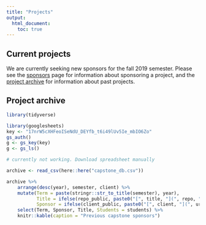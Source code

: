 ```yaml
---
title: "Projects"
output:
  html_document:
    toc: true
---
```


## Current projects

We are currently seeking new sponsors for the fall 2019 semester. Please see the [sponsors](sponsors.html) page for information about sponsoring a project, and the [project archive](projects.html#project_archive) for information about past projects.  

## Project archive


```r
library(tidyverse)
```

```r
library(googlesheets)
key <- "17nrW5cXHFeoISeNdU_DEYfb_t6i49lUv5Ie_mbIO6Zo"
gs_auth()
g <- gs_key(key)
g <- gs_ls()

# currently not working. Download spreadsheet manually

```

```r
archive <- read_csv(here::here("capstone_db.csv"))

archive %>%
    arrange(desc(year), semester, client) %>%
    mutate(Term = paste(stringr::str_to_title(semester), year), 
           Title = ifelse(repo_public, paste0("[", title, "](", repo, ")"), title), 
           Sponsor = ifelse(client_public, paste0("[", client, "](", url, ")"), client)) %>%
    select(Term, Sponsor, Title, Students = students) %>%
    knitr::kable(caption = "Previous capstone sponsors")
```
